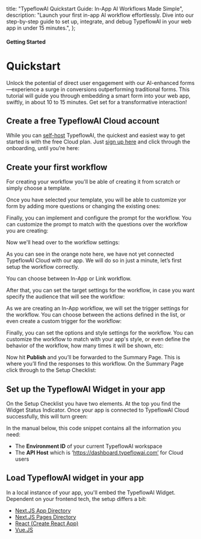 


  title: "TypeflowAI Quickstart Guide: In-App AI Workflows Made Simple",
  description:
    "Launch your first in-app AI workflow effortlessly. Dive into our step-by-step guide to set up, integrate, and debug TypeflowAI in your web app in under 15 minutes.",
};

#### Getting Started

# Quickstart

Unlock the potential of direct user engagement with our AI-enhanced forms—experience a surge in conversions outperforming traditional forms. This tutorial will guide you through embedding a smart form into your web app, swiftly, in about 10 to 15 minutes. Get set for a transformative interaction!

## Create a free TypeflowAI Cloud account

While you can [self-host](/self-hosting/self-hosting-guide) TypeflowAI, the quickest and easiest way to get started is with the free Cloud plan. Just [sign up here](https://dashboard.typeflowai.com/auth/signup) and click through the onboarding, until you’re here:

<MdxImage
  src={I1}
  alt="Choose AI workflow template"
  quality="100"
  className="max-w-full rounded-lg sm:max-w-3xl "
/>

## Create your first workflow

For creating your workflow you'll be able of creating it from scratch or simply choose a template.

Once you have selected your template, you will be able to customize yor form by adding more questions or changing the existing ones:

<MdxImage
  src={I2}
  alt="Select and define form questions"
  quality="100"
  className="max-w-full rounded-lg sm:max-w-3xl "
/>

Finally, you can implement and configure the prompt for the workflow. You can customize the prompt to match with the questions over the workflow you are creating:

<MdxImage
  src={I3}
  alt="Implement and configure prompt for workflow"
  quality="100"
  className="max-w-full rounded-lg sm:max-w-3xl "
/>

Now we'll head over to the workflow settings:

<MdxImage
  src={I4}
  alt="Workflow type settings"
  quality="100"
  className="max-w-full rounded-lg sm:max-w-3xl"
/>

As you can see in the orange note here, we have not yet connected TypeflowAI Cloud with our app. We will do so in just a minute, let’s first setup the workflow correctly.

You can choose between In-App or Link workflow.

After that, you can set the target settings for the workflow, in case you want specify the audience that will see the workflow:

<MdxImage
  src={I5}
  alt="Workflow target settings"
  quality="100"
  className="max-w-full rounded-lg sm:max-w-3xl"
/>

As we are creating an In-App workflow, we will set the trigger settings for the workflow. You can choose between the actions defined in the list, or even create a custom trigger for the workflow:

<MdxImage
  src={I6}
  alt="Workflow trigger settings"
  quality="100"
  className="max-w-full rounded-lg sm:max-w-3xl"
/>

Finally, you can set the options and style settings for the workflow. You can customize the workflow to match with your app's style, or even define the behavior of the workflow, how many times it will be shown, etc:

<MdxImage
  src={I7}
  alt="Workflow options and style settings"
  quality="100"
  className="max-w-full rounded-lg sm:max-w-3xl"
/>

Now hit **Publish** and you’ll be forwarded to the Summary Page. This is where you’ll find the responses to this workflow. On the Summary Page click through to the Setup Checklist:

<MdxImage
  src={I8}
  alt="Workflow dashboard"
  quality="100"
  className="max-w-full rounded-lg sm:max-w-3xl"
/>

## Set up the TypeflowAI Widget in your app

On the Setup Checklist you have two elements. At the top you find the Widget Status Indicator. Once your app is connected to TypeflowAI Cloud successfully, this will turn green:

<MdxImage
  src={I9}
  alt="TypeflowAI widget status"
  quality="100"
  className="max-w-full rounded-lg sm:max-w-3xl"
/>

In the manual below, this code snippet contains all the information you need:

- The **Environment ID** of your current TypeflowAI workspace
- The **API Host** which is ‘https://dashboard.typeflowai.com’ for Cloud users

<MdxImage
  src={I10}
  alt="TypeflowAI widget code snippet"
  quality="100"
  className="max-w-full rounded-lg sm:max-w-3xl"
/>

## Load TypeflowAI widget in your app

In a local instance of your app, you'll embed the TypeflowAI Widget. Dependent on your frontend tech, the setup differs a bit:

- [Next.JS App Directory](/getting-started/framework-guides#next-js)
- [Next.JS Pages Directory](/getting-started/framework-guides#next-js)
- [React (Create React App)](/getting-started/framework-guides#react-js)
- [Vue.JS](/getting-started/framework-guides#vue-js)